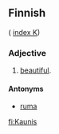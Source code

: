 ==Finnish==
( [[Wiktionary:Finnish_index_k|index K]])

===Adjective===

# [[beautiful]].

====Antonyms====

* [[ruma]]

[[fi:Kaunis]]